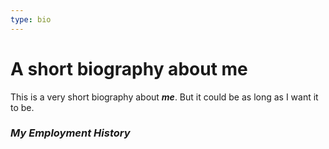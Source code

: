 ```yaml
---
type: bio
---
```



# A short biography about me

This is a very short biography about **_me_**. But it could be as long as I want it to be.

### ***My Employment History***

<EmploymentHistory />

